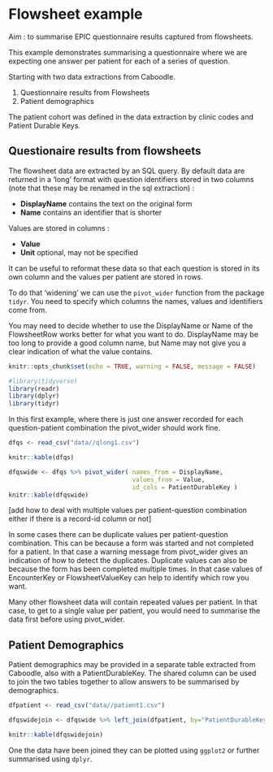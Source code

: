 # Flowsheet example

Aim : to summarise EPIC questionnaire results captured from flowsheets.

This example demonstrates summarising a questionnaire where we are expecting one answer per patient for each of a series of question.

Starting with two data extractions from Caboodle.

1. Questionnaire results from Flowsheets
2. Patient demographics

The patient cohort was defined in the data extraction by clinic codes and Patient Durable Keys.

## Questionaire results from flowsheets

The flowsheet data are extracted by an SQL query. By default data are returned in a 'long' format with question identifiers stored in two columns (note that these may be renamed in the sql extraction) :

* **DisplayName** contains the text on the original form    
* **Name** contains an identifier that is shorter    

Values are stored in columns :

* **Value**
* **Unit** optional, may not be specified

It can be useful to reformat these data so that each question is stored in its own column and the values per patient are stored in rows.

To do that 'widening' we can use the `pivot_wider` function from the package `tidyr`. You need to specify which columns the names, values and identifiers come from.    

You may need to decide whether to use the DisplayName or Name of the FlowsheetRow works better for what you want to do. DisplayName may be too long to provide a good column name, but Name may not give you a clear indication of what the value contains. 

```r
knitr::opts_chunk$set(echo = TRUE, warning = FALSE, message = FALSE)

```

```r
#library(tidyverse)
library(readr)
library(dplyr)
library(tidyr)

```

In this first example, where there is just one answer recorded for each question-patient combination the pivot_wider should work fine.

```r

dfqs <- read_csv("data//qlong1.csv")

knitr::kable(dfqs)

```

```r
dfqswide <- dfqs %>% pivot_wider( names_from = DisplayName, 
                                  values_from = Value, 
                                  id_cols = PatientDurableKey )
knitr::kable(dfqswide)

```

[add how to deal with multiple values per patient-question combination either if there is a record-id column or not]

In some cases there can be duplicate values per patient-question combination. This can be because a form was started and not completed for a patient. In that case a warning message from pivot_wider gives an indication of how to detect the duplicates. Duplicate values can also be because the form has been completed multiple times. In that case values of EncounterKey or FlowsheetValueKey can help to identify which row you want.

Many other flowsheet data will contain repeated values per patient. In that case, to get to a single value per patient, you would need to summarise the data first before using pivot_wider.  


## Patient Demographics

Patient demographics may be provided in a separate table extracted from Caboodle, also with a PatientDurableKey. The shared column can be used to join the two tables together to allow answers to be summarised by demographics.


```r

dfpatient <- read_csv("data//patient1.csv")

dfqswidejoin <- dfqswide %>% left_join(dfpatient, by="PatientDurableKey")

knitr::kable(dfqswidejoin)

```

One the data have been joined they can be plotted using `ggplot2` or further summarised using `dplyr`.
